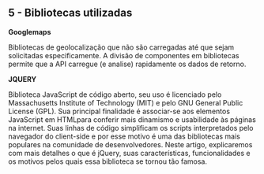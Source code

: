 ## 5 - Bibliotecas utilizadas

**Googlemaps**

Bibliotecas de geolocalização que não são carregadas até que sejam solicitadas especificamente. A divisão de componentes em bibliotecas permite que a API carregue (e analise) rapidamente os dados de retorno.

**JQUERY**

Biblioteca JavaScript de código aberto, seu uso é licenciado pelo Massachusetts Institute of Technology (MIT) e pelo GNU General Public License (GPL). Sua principal finalidade é associar-se aos elementos JavaScript em HTMLpara conferir mais dinamismo e usabilidade às páginas na internet. Suas linhas de código simplificam os scripts interpretados pelo navegador do client-side e por esse motivo é uma das bibliotecas mais populares na comunidade de desenvolvedores. Neste artigo, explicaremos com mais detalhes o que é jQuery, suas características, funcionalidades e os motivos pelos quais essa biblioteca se tornou tão famosa.